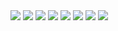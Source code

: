 <div style={{
  display: "flex",
  flexDirection: "row",
  alignItems: "center",
  justifyContent: "start",
  flexWrap: "wrap"
}}>
<img src="/img/logos/react.svg" style={{width: "50px", margin: "0px", marginRight: "40px", marginTop: "10px"}}/>
<img src="/img/logos/vue.svg" style={{width: "50px", margin: "0px", marginRight: "40px", marginTop: "10px"}}/>
<img src="/img/logos/angular.svg" style={{width: "65px", margin: "0px", marginRight: "40px", marginTop: "10px"}}/>
<img src="/img/logos/android.svg" style={{width: "50px", margin: "0px", marginRight: "40px", marginTop: "10px"}}/>
<img src="/img/logos/ios.svg" style={{width: "50px", margin: "0px", marginRight: "40px", marginTop: "10px"}}/>
<img src="/img/logos/electron.svg" style={{width: "60px", margin: "0px", marginRight: "40px", marginTop: "10px"}}/>
<img src="/img/logos/capacitor-js.svg" style={{width: "60px", margin: "0px", marginRight: "40px", marginTop: "10px"}}/>
<img src="/img/logos/js_logo.svg" style={{width: "50px", margin: "0px", marginRight: "40px", marginTop: "10px"}}/>
</div>
